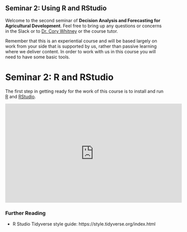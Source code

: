 ## Seminar 2: Using R and RStudio

Welcome to the second seminar of **Decision Analysis and Forecasting for Agricultural Development**. Feel free to bring up any questions or concerns in the Slack or to [Dr. Cory Whitney](mailto:cory.whitney@uni-bonn.de?subject=[Seminar_4]%20Decision%20Analysis%20Lecture) or the course tutor.

Remember that this is an experiential course and will be based largely on work from your side that is supported by us, rather than passive learning where we deliver content. In order to work with us in this course you will need to have some basic tools.

# Seminar 2: R and RStudio

The first step in getting ready for the work of this course is to install and run [R](https://www.r-project.org/) and [RStudio](https://rstudio.com/).

<iframe width="560" height="315" src="https://www.youtube.com/embed/WT3tKlzCZgo" frameborder="0" allowfullscreen></iframe>

<!-- remake and embed R course materials -->

### Further Reading 

- R Studio Tidyverse style guide: https://style.tidyverse.org/index.html